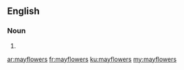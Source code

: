 ==English==

===Noun===
{{head|en|plural}}

# {{plural of|mayflower|lang=en|nocat=1}}

[[ar:mayflowers]]
[[fr:mayflowers]]
[[ku:mayflowers]]
[[my:mayflowers]]